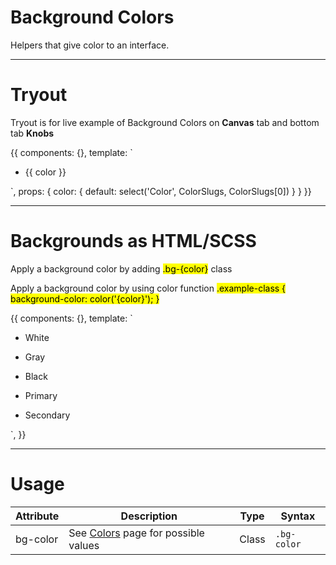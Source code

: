 



<Meta title='Global|Background Colors' />


# Background Colors

Helpers that give color to an interface.


<hr/>

# Tryout

Tryout is for live example of Background Colors on **Canvas** tab and bottom tab **Knobs**

<Story name='Tryout'>
  {{
    components: {},
    template: `<div>
        <ul class="docs__bg-color-list">
          <li>
            <div class="docs__bg-color-item" :class="'bg-' + color"></div>
            <p>
              {{ color }}
            </p>
          </li>
        </ul>
      </div>`,
    props: {
      color: {
        default: select('Color', ColorSlugs, ColorSlugs[0])
      }
    }
  }}
</Story>

<hr/>


# Backgrounds as HTML/SCSS

Apply a background color by adding <mark>.bg-{color}</mark> class

Apply a background color by using color function <mark>.example-class { background-color: color('{color}'); }</mark>

<Preview>
  <Story name='Backgrounds'>
    {{
      components: {},
      template: `<div>
        <ul class="docs__bg-color-list">
          <li>
            <div class="docs__bg-color-item bg-white"></div>
            <p>White</p>
          </li>
          <li>
            <div class="docs__bg-color-item bg-gray"></div>
            <p>Gray</p>
          </li>
          <li>
            <div class="docs__bg-color-item bg-black"></div>
            <p>Black</p>
          </li>
          <li>
            <div class="docs__bg-color-item bg-primary"></div>
            <p>Primary</p>
          </li>
          <li>
            <div class="docs__bg-color-item bg-secondary"></div>
            <p>Secondary</p>
          </li>
        </ul>
      </div>`,
    }}
  </Story>
</Preview>

<hr />


# Usage 

<div class="p-4">
  <table class="table table--compact table--celled">
    <thead>
      <tr>
        <th>Attribute</th>
        <th>Description</th>
        <th>Type</th>
        <th>Syntax</th>
      </tr>
    </thead>
    <tbody>
      <tr>
        <td>bg-color</td>
        <td>See <a href="/" class="is-active"><span>Colors</span></a> page for possible values</td>
        <td>Class</td>
        <td><code>.bg-color</code></td>
      </tr>
    </tbody>
  </table>
</div>
